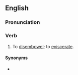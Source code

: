 ==English==

===Pronunciation===
{{IPA|en|/ɪɡˈzɛntəɹeɪt/}}

===Verb===
{{en-verb|exenterat}}

# {{lb|en|transitive}} To [[disembowel]]; to [[eviscerate]].

====Synonyms====
* {{l|en|eviscerate}}